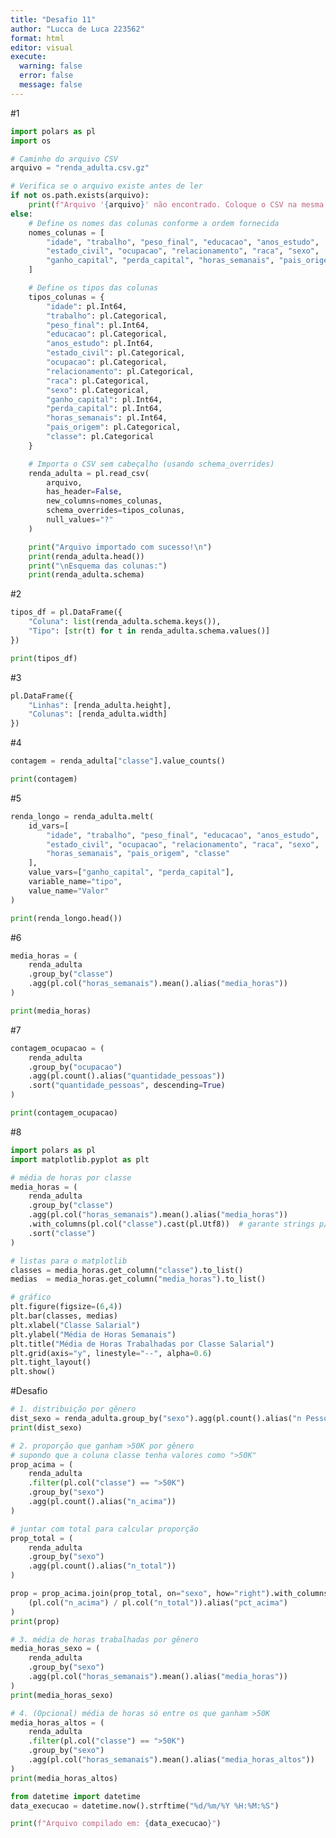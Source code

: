 ---
title: "Desafio 11"
author: "Lucca de Luca 223562"
format: html
editor: visual
execute:
  warning: false
  error: false
  message: false
---
#1
```{python}
import polars as pl
import os

# Caminho do arquivo CSV
arquivo = "renda_adulta.csv.gz"

# Verifica se o arquivo existe antes de ler
if not os.path.exists(arquivo):
    print(f"Arquivo '{arquivo}' não encontrado. Coloque o CSV na mesma pasta do script.")
else:
    # Define os nomes das colunas conforme a ordem fornecida
    nomes_colunas = [
        "idade", "trabalho", "peso_final", "educacao", "anos_estudo",
        "estado_civil", "ocupacao", "relacionamento", "raca", "sexo",
        "ganho_capital", "perda_capital", "horas_semanais", "pais_origem", "classe"
    ]

    # Define os tipos das colunas
    tipos_colunas = {
        "idade": pl.Int64,
        "trabalho": pl.Categorical,
        "peso_final": pl.Int64,
        "educacao": pl.Categorical,
        "anos_estudo": pl.Int64,
        "estado_civil": pl.Categorical,
        "ocupacao": pl.Categorical,
        "relacionamento": pl.Categorical,
        "raca": pl.Categorical,
        "sexo": pl.Categorical,
        "ganho_capital": pl.Int64,
        "perda_capital": pl.Int64,
        "horas_semanais": pl.Int64,
        "pais_origem": pl.Categorical,
        "classe": pl.Categorical
    }

    # Importa o CSV sem cabeçalho (usando schema_overrides)
    renda_adulta = pl.read_csv(
        arquivo,
        has_header=False,
        new_columns=nomes_colunas,
        schema_overrides=tipos_colunas,
        null_values="?"
    )

    print("Arquivo importado com sucesso!\n")
    print(renda_adulta.head())
    print("\nEsquema das colunas:")
    print(renda_adulta.schema)
```
#2
```{python}
tipos_df = pl.DataFrame({
    "Coluna": list(renda_adulta.schema.keys()),
    "Tipo": [str(t) for t in renda_adulta.schema.values()]
})

print(tipos_df)
```
#3
```{python}
pl.DataFrame({
    "Linhas": [renda_adulta.height],
    "Colunas": [renda_adulta.width]
})
```
#4
```{python}
contagem = renda_adulta["classe"].value_counts()

print(contagem)
```
#5
```{python}
renda_longo = renda_adulta.melt(
    id_vars=[
        "idade", "trabalho", "peso_final", "educacao", "anos_estudo",
        "estado_civil", "ocupacao", "relacionamento", "raca", "sexo",
        "horas_semanais", "pais_origem", "classe"
    ],
    value_vars=["ganho_capital", "perda_capital"],
    variable_name="tipo",
    value_name="Valor"
)

print(renda_longo.head())
```
#6
```{python}
media_horas = (
    renda_adulta
    .group_by("classe")
    .agg(pl.col("horas_semanais").mean().alias("media_horas"))
)

print(media_horas)
```
#7
```{python}
contagem_ocupacao = (
    renda_adulta
    .group_by("ocupacao")
    .agg(pl.count().alias("quantidade_pessoas"))
    .sort("quantidade_pessoas", descending=True)
)

print(contagem_ocupacao)
```
#8
```{python}
import polars as pl
import matplotlib.pyplot as plt

# média de horas por classe
media_horas = (
    renda_adulta
    .group_by("classe")
    .agg(pl.col("horas_semanais").mean().alias("media_horas"))
    .with_columns(pl.col("classe").cast(pl.Utf8))  # garante strings p/ o plot
    .sort("classe")
)

# listas para o matplotlib
classes = media_horas.get_column("classe").to_list()
medias  = media_horas.get_column("media_horas").to_list()

# gráfico
plt.figure(figsize=(6,4))
plt.bar(classes, medias)
plt.xlabel("Classe Salarial")
plt.ylabel("Média de Horas Semanais")
plt.title("Média de Horas Trabalhadas por Classe Salarial")
plt.grid(axis="y", linestyle="--", alpha=0.6)
plt.tight_layout()
plt.show()
```
#Desafio
```{python}
# 1. distribuição por gênero
dist_sexo = renda_adulta.group_by("sexo").agg(pl.count().alias("n Pessoas"))
print(dist_sexo)

# 2. proporção que ganham >50K por gênero
# supondo que a coluna classe tenha valores como ">50K"
prop_acima = (
    renda_adulta
    .filter(pl.col("classe") == ">50K")
    .group_by("sexo")
    .agg(pl.count().alias("n_acima"))
)

# juntar com total para calcular proporção
prop_total = (
    renda_adulta
    .group_by("sexo")
    .agg(pl.count().alias("n_total"))
)

prop = prop_acima.join(prop_total, on="sexo", how="right").with_columns(
    (pl.col("n_acima") / pl.col("n_total")).alias("pct_acima")
)
print(prop)

# 3. média de horas trabalhadas por gênero
media_horas_sexo = (
    renda_adulta
    .group_by("sexo")
    .agg(pl.col("horas_semanais").mean().alias("media_horas"))
)
print(media_horas_sexo)

# 4. (Opcional) média de horas só entre os que ganham >50K
media_horas_altos = (
    renda_adulta
    .filter(pl.col("classe") == ">50K")
    .group_by("sexo")
    .agg(pl.col("horas_semanais").mean().alias("media_horas_altos"))
)
print(media_horas_altos)
```

```{python}
from datetime import datetime
data_execucao = datetime.now().strftime("%d/%m/%Y %H:%M:%S")

print(f"Arquivo compilado em: {data_execucao}")
```

